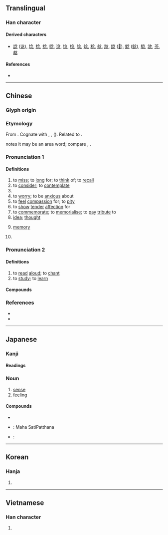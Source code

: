 {{also|唸}}
{{character info/new}}
==Translingual==

===Han character===
{{Han char|rn=61|rad=心|as=04|sn=8|four=80332|canj=OINP|ids=⿱今心}}

====Derived characters====
* [[諗]] ([[谂]]), [[埝]], [[捻]], [[捻]], [[唸]], [[淰]], [[惗]], [[棯]], [[腍]], [[焾]], [[稔]], [[艌]], [[踗]], [[錜]] ([[𫓻]]), [[鯰]] ([[鲶]]), [[騐]], [[敜]], [[菍]], [[趝]]

====References====
* {{Han ref|kx=0378.210|dkj=10390|dj=0706.210|hdz=42274.040|uh=5FF5|ud=24565|bh=A9C0|bd=43456}}

----

==Chinese==

===Glyph origin===
{{Han etyl}}

===Etymology===
{{zh-forms}}
From {{inh|zh|sit-pro|*s-njam}}. Cognate with {{cog|bo|ཉམ}}, {{m|bo|ཉམས||soul, mind, heart}}, {{m|bo|སྙམ||to think, to feel}} ({{zh-ref|Quan, 1996}}). Related to {{och-l|恁|to think, to miss}}.

{{zh-ref|Schuessler (2007)}} notes it may be an area word; compare {{cog|km|ចំណាំ||memory; recollection}}, {{cog|map-pro|*nemnem||to think}}.

===Pronunciation 1===
{{zh-pron
|m=niàn
|dg=нян3
|ma=y
|c=nim6, jaa6
|h=pfs=ngiam
|md=niêng
|mn=liām
|mn-t=niam6/liêm6
|mn-t_note=niam6 - Shantou; liêm6 - Chaozhou
|w=3nyi,3nye
|mc=y
|oc=y
|cat=v,n,num,pn
}}

====Definitions====
{{zh-hanzi}}

# to [[miss]]; to [[long]] for; to [[think]] of; to [[recall]]
# to [[consider]]; to [[contemplate]]
# {{zh-alt-form|廿|[[twenty]]}}
# to [[worry]]; to be [[anxious]] about
# to [[feel]] [[compassion]] for; to [[pity]]
# to [[show]] [[tender]] [[affection]] for
# to [[commemorate]]; to [[memorialise]]; to [[pay]] [[tribute]] to
# [[idea]]; [[thought]]
# {{lb|zh|Buddhism}} [[memory]]
# {{surname|zh}}

===Pronunciation 2===
{{zh-forms|t2=唸}}

{{zh-pron
|m=niàn
|c=nim6
|h=pfs=ngiam
|md=nâing
|mn=liām
|mn-t=niam7/liêm7
|mn-t_note=niam7 - Shantou; liêm7 - Chaozhou
|w=3nyi,3nye
|mc=
|oc=
|ma=y
|cat=v
}}

{{attention|zh|Check pronunciations (esp. Min Dong, Wu) and meanings of separated 念 entry}}

====Definitions====
{{zh-hanzi}}

# to [[read]] [[aloud]]; to [[chant]]
# to [[study]]; to [[learn]]

====Compounds====
{{zh-der|紀念品|一念|一念三千|一念之差|一念之錯|一念之間|一念堅貞|不念舊惡|不念荷戈|五會念佛|作念|俗念|信念|俯念|價值觀念|叨念|可念|唱作念打|唱念|四念處|地域觀念|垂念|塵念|妄念|廑念|心心念念|心念|念不絕口|念佛|念佛三昧|念力|念叨|念咒|念央兒|念子曰|念孜孜|念心兒|念念|念念不忘|念念有詞|念慮|念曲叫曲|念書|念歌|念珠|念白|念短頭經|念秧|念米佛|念經|念舊|念茲在茲|念誦|念豆兒佛|念頭|思念|恤孤念寡|恤孤念苦|恩念|悼念|惜孤念寡|惦念|想念|意念|意念喜劇|感念|慾念|憶念|懷念|懸念|挂念|掛念|斷念|概念|概念句|概念車|欲念|正念|歧念|沒咒念|深念|渴念|王念孫|理念|留念|痛念|白詞念賦|百念|百念皆灰|眷念|眷念無斁|瞻念|萬念俱灰|私心雜念|私念|稱名念佛|篤念|系念|紀念|紀念信封|紀念冊|紀念堂|紀念塔|紀念幣|紀念日|紀念會|紀念物|紀念碑|紀念郵票|紀念章|紀念館|結念|繫念|罣念|舊念復萌|蓄念|複合概念|觀念|觀念形態|觀想念佛|記念|說念|貪念|軫念|轉念|追念|遙念|遺念|邪念|關連概念|雜念|題念|願寘誠念|顧念|食不念飽|首丘之念|馳念|體念|魔念|默念}}

{{zh-cat|Beginning}}

===References===
* {{R:twedu|A01318}}
* {{R:yue:Hanzi}}

{{cln|zh|numeral symbols|numerals}}

----

==Japanese==

===Kanji===
{{ja-kanji|grade=4|rs=心04}}

====Readings====
{{ja-readings
|goon=ねん<ねん<ねむ
|kanon=でん<でん<でむ
}}

===Noun===
{{ja-noun|ねん}}

# [[sense]]
# [[feeling]]

====Compounds====
* {{ja-r|念仏|ねんぶつ}}
* {{ja-r|四念処|しねんじょ}}: Maha SatiPatthana
* {{ja-r|理念|りねん}}:

----

==Korean==

===Hanja===
{{ko-hanja|hangeul=[[념]]>[[염]]}}

# {{rfdef|ko|sort=心04}}

----

==Vietnamese==

===Han character===
{{vi-hantu|[[niệm]], [[niềm]], [[núm]]|rs=心04}}

# {{rfdef|vi|sort=心04}}